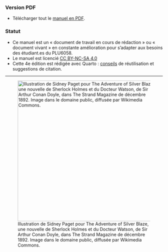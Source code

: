 ### Version PDF {.unnumbered}

-   Télécharger tout le [manuel en PDF](https://pmartinolli.github.io/QMpRD/Manuel-pratique-de-recherche-documentaire.pdf).

### Statut {.unnumbered}

-   Ce manuel est un « document de travail en cours de rédaction » ou « document vivant » en constante amélioration pour s'adapter aux besoins des étudiant.es du PLU6058.
-   Le manuel est licencié [CC BY-NC-SA 4.0](https://creativecommons.org/licenses/by-nc-sa/4.0/)
-   Cette 4e édition est rédigée avec Quarto : [conseils](#sec-accesetdroit) de réutilisation et suggestions de citation.

------------------------------------------------------------------------

![Illustration de Sidney Paget pour The Adventure of Silver Blaze, une nouvelle de Sherlock Holmes et du Docteur Watson, de Sir Arthur Conan Doyle, dans The Strand Magazine de décembre 1892. Image dans le domaine public, diffusée par Wikimedia Commons.](images/SherlockHolmes-bySidneyPaget-for-TheAdventureofSilverBlaze.jpg){fig-alt="Sherlock Holmes et le Docteur Watson discutant dans une cabine de train et disant : « – Bibliothécaire ! mon cher Watson. Grâce aux méthodes du PLU6058, nous gagnons un temps précieux sur toutes nos recherches ! » (Citation apocryphe)" fig-align="center" width="450"}
